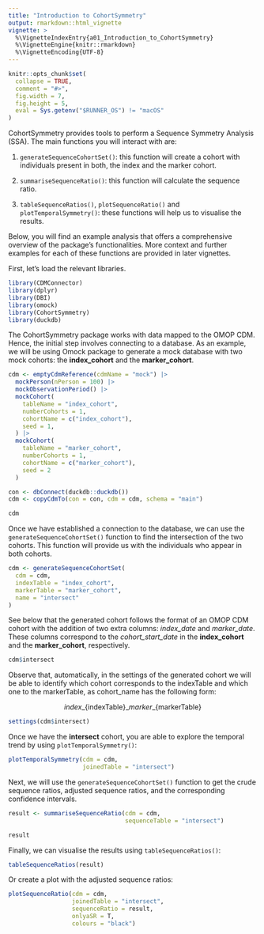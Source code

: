 ```yaml
---
title: "Introduction to CohortSymmetry"
output: rmarkdown::html_vignette
vignette: >
  %\VignetteIndexEntry{a01_Introduction_to_CohortSymmetry}
  %\VignetteEngine{knitr::rmarkdown}
  %\VignetteEncoding{UTF-8}
---
```


```r
knitr::opts_chunk$set(
  collapse = TRUE,
  comment = "#>",
  fig.width = 7,
  fig.height = 5,
  eval = Sys.getenv("$RUNNER_OS") != "macOS"
)
```

CohortSymmetry provides tools to perform a Sequence Symmetry Analysis (SSA). The main functions you will interact with are:

1.  `generateSequenceCohortSet()`: this function will create a cohort with individuals present in both, the index and the marker cohort.

2.  `summariseSequenceRatio()`: this function will calculate the sequence ratio.

3.  `tableSequenceRatios()`, `plotSequenceRatio()` and `plotTemporalSymmetry()`: these functions will help us to visualise the results.

Below, you will find an example analysis that offers a comprehensive overview of the package's functionalities. More context and further examples for each of these functions are provided in later vignettes.

First, let’s load the relevant libraries.

```r
library(CDMConnector)
library(dplyr)
library(DBI)
library(omock)
library(CohortSymmetry)
library(duckdb)
```

The CohortSymmetry package works with data mapped to the OMOP CDM. Hence, the initial step involves connecting to a database. As an example, we will be using Omock package to generate a mock database with two mock cohorts: the **index_cohort** and the **marker_cohort**.

```r
cdm <- emptyCdmReference(cdmName = "mock") |>
  mockPerson(nPerson = 100) |>
  mockObservationPeriod() |>
  mockCohort(
    tableName = "index_cohort",
    numberCohorts = 1,
    cohortName = c("index_cohort"),
    seed = 1,
  ) |>
  mockCohort(
    tableName = "marker_cohort",
    numberCohorts = 1,
    cohortName = c("marker_cohort"), 
    seed = 2
  )

con <- dbConnect(duckdb::duckdb())
cdm <- copyCdmTo(con = con, cdm = cdm, schema = "main")

cdm
```

Once we have established a connection to the database, we can use the `generateSequenceCohortSet()` function to find the intersection of the two cohorts. This function will provide us with the individuals who appear in both cohorts.

```r
cdm <- generateSequenceCohortSet(
  cdm = cdm,
  indexTable = "index_cohort",
  markerTable = "marker_cohort",
  name = "intersect"
)
```

See below that the generated cohort follows the format of an OMOP CDM cohort with the addition of two extra columns: *index_date* and *marker_date*. These columns correspond to the *cohort_start_date* in the **index_cohort** and the **marker_cohort**, respectively.

```r
cdm$intersect
```

Observe that, automatically, in the settings of the generated cohort we will be able to identify which cohort corresponds to the indexTable and which one to the markerTable, as cohort_name has the following form:

<center>
*index*\_{indexTable}_*marker*\_{markerTable}
</center>
```r
settings(cdm$intersect)
```

Once we have the **intersect** cohort, you are able to explore the temporal trend by using `plotTemporalSymmetry()`:
```r
plotTemporalSymmetry(cdm = cdm,
                     joinedTable = "intersect")
```

Next, we will use the `generateSequenceCohortSet()` function to get the crude sequence ratios, adjusted sequence ratios, and the corresponding confidence intervals. 
```r
result <- summariseSequenceRatio(cdm = cdm,
                                 sequenceTable = "intersect")

result
```
Finally, we can visualise the results using `tableSequenceRatios()`:
```r
tableSequenceRatios(result)
```
Or create a plot with the adjusted sequence ratios:

```r
plotSequenceRatio(cdm = cdm,
                  joinedTable = "intersect",
                  sequenceRatio = result,
                  onlyaSR = T,
                  colours = "black")
```

